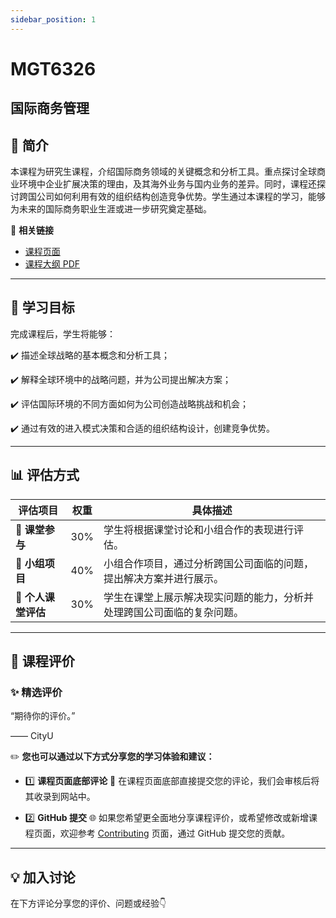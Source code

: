 ```yaml
---
sidebar_position: 1
---
```


# MGT6326
## 国际商务管理

## **📘 简介**
本课程为研究生课程，介绍国际商务领域的关键概念和分析工具。重点探讨全球商业环境中企业扩展决策的理由，及其海外业务与国内业务的差异。同时，课程还探讨跨国公司如何利用有效的组织结构创造竞争优势。学生通过本课程的学习，能够为未来的国际商务职业生涯或进一步研究奠定基础。

🔗 **相关链接**
- [课程页面](https://www.cityu.edu.hk/catalogue/pg/202425/course/MGT6326.htm)
- [课程大纲 PDF](https://www.cityu.edu.hk/catalogue/pg/202425/course/MGT6326.pdf)

---

## **🎯 学习目标**

完成课程后，学生将能够：

✔️ 描述全球战略的基本概念和分析工具；

✔️ 解释全球环境中的战略问题，并为公司提出解决方案；

✔️ 评估国际环境的不同方面如何为公司创造战略挑战和机会；

✔️ 通过有效的进入模式决策和合适的组织结构设计，创建竞争优势。

---

## **📊 评估方式**

| **评估项目**           | **权重** | **具体描述**                                                                                       |
|-----------------------|---------|---------------------------------------------------------------------------------------------------|
| **📄 课堂参与**        | 30%     | 学生将根据课堂讨论和小组合作的表现进行评估。                                                       |
| **📄 小组项目**        | 40%     | 小组合作项目，通过分析跨国公司面临的问题，提出解决方案并进行展示。                               |
| **📄 个人课堂评估**    | 30%     | 学生在课堂上展示解决现实问题的能力，分析并处理跨国公司面临的复杂问题。                           |

---

## **💬 课程评价**

### ✨ **精选评价**
<div className={commentStyles.commentBox}>
    <p className={commentStyles.commentText}>
        “期待你的评价。”
    </p>
    <p className={commentStyles.commentAuthor}>—— CityU</p>
</div>

✏️ **您也可以通过以下方式分享您的学习体验和建议：**

- 1️⃣ **课程页面底部评论**
💬 在课程页面底部直接提交您的评论，我们会审核后将其收录到网站中。

- 2️⃣ **GitHub 提交**
🌐 如果您希望更全面地分享课程评价，或希望修改或新增课程页面，欢迎参考 [Contributing](https://penjc.github.io/cityU-navigator/contributing) 页面，通过 GitHub 提交您的贡献。


---

## **💡 加入讨论**

在下方评论分享您的评价、问题或经验👇
<Utterances />